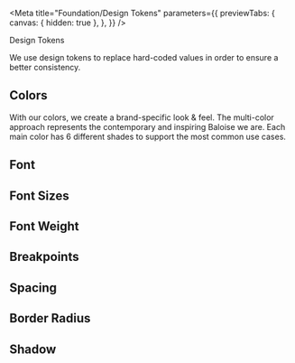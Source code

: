 
<Meta
  title="Foundation/Design Tokens"
  parameters={{
    previewTabs: {
      canvas: { hidden: true },
    },
  }}
/>

<bal-doc-banner subtitle="Foundation" color="green">Design Tokens</bal-doc-banner>

<bal-doc-lead>We use design tokens to replace hard-coded values in order to ensure a better consistency.</bal-doc-lead>

<h2 id="colors">Colors</h2>

With our colors, we create a brand-specific look & feel. The multi-color approach represents the contemporary and inspiring Baloise we are.
Each main color has 6 different shades to support the most common use cases.

<bal-doc-tokens-colors></bal-doc-tokens-colors>

<h2 id="font">Font</h2>

<bal-doc-tokens-font></bal-doc-tokens-font>

<h2 id="font-sizes">Font Sizes</h2>

<bal-doc-tokens-font-sizes></bal-doc-tokens-font-sizes>

<h2 id="font-weight">Font Weight</h2>

<bal-doc-tokens-font-weight></bal-doc-tokens-font-weight>

<h2 id="breakpoints">Breakpoints</h2>

<bal-doc-tokens-breakpoints></bal-doc-tokens-breakpoints>

<h2 id="spacing">Spacing</h2>

<bal-doc-tokens-spacing></bal-doc-tokens-spacing>

<h2 id="border-radius">Border Radius</h2>

<bal-doc-tokens-radius></bal-doc-tokens-radius>

<h2 id="shadow">Shadow</h2>

<bal-doc-tokens-shadow></bal-doc-tokens-shadow>

<bal-doc-github link="/stories/foundation/tokens.stories.mdx"></bal-doc-github>
